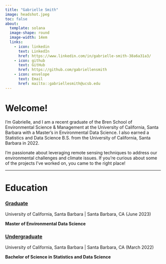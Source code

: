 ```yaml
---
title: "Gabrielle Smith"
image: headshot.jpeg
toc: false
about:
  template: solana
  image-shape: round
  image-width: 14em
  links: 
    - icon: linkedin
      text: LinkedIn
      href: https://www.linkedin.com/in/gabrielle-smith-38a6a31a3/
    - icon: github
      text: GitHub
      href: https://github.com/gabriellensmith
    - icon: envelope
      text: Email
      href: mailto::gabriellesmith@ucsb.edu
---
```


# **Welcome!**

I'm Gabrielle, and I am a recent graduate of the Bren School of Environmental Science & Management at the University of California, Santa Barbara with a Master's in Environmental Data Science. I also earned a Statistics and Data Science B.S. from the University of California, Santa Barbara in 2022.

I'm passionate about leveraging remote sensing techniques to address our environmental challenges and climate issues. If you're curious about some of the projects I've worked on, you came to the right place!

------------------------------------------------------------------------

# **Education**

### [Graduate]{.underline}

University of California, Santa Barbara \| Santa Barbara, CA (June 2023)

**Master of Environmental Data Science**

### [Undergraduate]{.underline}

University of California, Santa Barbara \| Santa Barbara, CA (March 2022)

**Bachelor of Science in Statistics and Data Science**